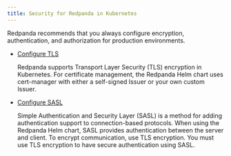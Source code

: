 ```yaml
---
title: Security for Redpanda in Kubernetes
---
```


<head>
    <meta name="title" content="Security for Redpanda in Kubernetes | Redpanda Docs"/>
    <meta name="description" content="Redpanda recommends that you always configure encryption, authentication, and authorization for production environments."/>
</head>

Redpanda recommends that you always configure encryption, authentication, and authorization for production environments.

- [Configure TLS](../security/kubernetes-tls)

    Redpanda supports Transport Layer Security (TLS) encryption in Kubernetes. For certificate management, the Redpanda Helm chart uses cert-manager with either a self-signed Issuer or your own custom Issuer.

- [Configure SASL](../security/sasl-kubernetes)

    Simple Authentication and Security Layer (SASL) is a method for adding authentication support to connection-based protocols. When using the Redpanda Helm chart, SASL provides authentication between the server and client. To encrypt communication, use TLS encryption. You must use TLS encryption to have secure authentication using SASL.
